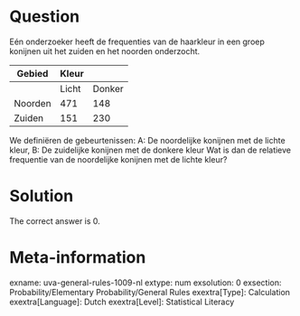 Question
========

Eén onderzoeker heeft de frequenties van de haarkleur in een groep konijnen uit het zuiden en het noorden onderzocht.

|Gebied|Kleur|
|-|-|-|
| |Licht|Donker|
|Noorden|471|148|
|Zuiden|151|230|

We definiëren de gebeurtenissen:
A: De noordelijke konijnen met de lichte kleur,
B: De zuidelijke konijnen met de donkere kleur
Wat is dan de relatieve frequentie van de noordelijke konijnen met de lichte kleur?

Solution
========

The correct answer is 0.

Meta-information
================
exname: uva-general-rules-1009-nl 
extype: num 
exsolution: 0 
exsection: Probability/Elementary Probability/General Rules 
exextra[Type]: Calculation 
exextra[Language]: Dutch 
exextra[Level]: Statistical Literacy 
